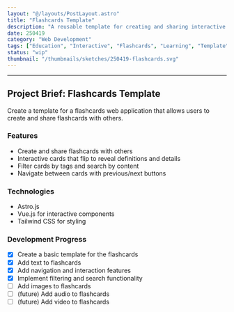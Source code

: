 ```yaml
---
layout: "@/layouts/PostLayout.astro"
title: "Flashcards Template"
description: "A reusable template for creating and sharing interactive flashcards for various learning purposes"
date: 250419
category: "Web Development"
tags: ["Education", "Interactive", "Flashcards", "Learning", "Template"]
status: "wip"
thumbnail: "/thumbnails/sketches/250419-flashcards.svg"
---
```



<FlashcardsTemplate />

---

## Project Brief: Flashcards Template

Create a template for a flashcards web application that allows users to create and share flashcards with others.

### Features

- Create and share flashcards with others
- Interactive cards that flip to reveal definitions and details
- Filter cards by tags and search by content
- Navigate between cards with previous/next buttons

### Technologies

- Astro.js
- Vue.js for interactive components
- Tailwind CSS for styling

### Development Progress

- [x] Create a basic template for the flashcards
- [x] Add text to flashcards
- [x] Add navigation and interaction features
- [x] Implement filtering and search functionality
- [ ] Add images to flashcards
- [ ] (future) Add audio to flashcards
- [ ] (future) Add video to flashcards
